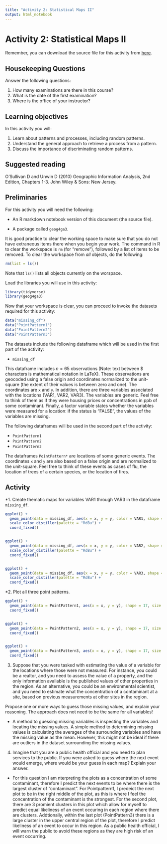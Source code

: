 ```yaml
---
title: "Activity 2: Statistical Maps II"
output: html_notebook
---
```


# Activity 2: Statistical Maps II

Remember, you can download the source file for this activity from [here](https://github.com/paezha/Spatial-Statistics-Course).

## Housekeeping Questions

Answer the following questions:

1. How many examinations are there in this course?
2. What is the date of the first examination?
3. Where is the office of your instructor?

## Learning objectives

In this activity you will:

1. Learn about patterns and processes, including random patterns.
2. Understand the general approach to retrieve a process from a pattern.
3. Discuss the importance of discriminating random patterns.

## Suggested reading

O'Sullivan D and Unwin D (2010) Geographic Information Analysis, 2nd Edition, Chapters 1-3. John Wiley & Sons: New Jersey.

## Preliminaries

For this activity you will need the following:

* An R markdown notebook version of this document (the source file).

* A package called `geog4ga3`.

It is good practice to clear the working space to make sure that you do not have extraneous items there when you begin your work. The command in R to clear the workspace is `rm` (for "remove"), followed by a list of items to be removed. To clear the workspace from _all_ objects, do the following:
```r
rm(list = ls())
```

Note that `ls()` lists all objects currently on the worspace.

Load the libraries you will use in this activity:
```r
library(tidyverse)
library(geog4ga3)
```

Now that your workspace is clear, you can proceed to invoke the datasets required for this activity:
```r
data("missing_df")
data("PointPattern1")
data("PointPattern2")
data("PointPattern3")
```

The datasets include the following dataframe which will be used in the first part of the activity:

* `missing_df`

This dataframe includes $n = 65$ observations (Note: text between $ characters is mathematical notation in LaTeX). These observations are geocoded using a false origin and coordinates normalized to the unit-square (the extent of their values is between zero and one). The coordinates are `x` and `y`. In addition, there are three variables associated with the locations (VAR1, VAR2, VAR3). The variables are generic. Feel free to think of them as if they were housing prices or concentrations in ppb of some contaminant. Finally, a factor variable states whether the variables were measured for a location: if the status is "FALSE", the values of the variables are missing.

The following dataframes will be used in the second part of the activity:

* `PointPattern1`
* `PointPattern2`
* `PointPattern3`

The dataframes `PointPattern*` are locations of some generic events. The coordinates `x` and `y` are also based on a false origin and are normalized to the unit-square. Feel free to think of these events as cases of flu, the location of trees of a certain species, or the location of fires.

## Activity

*1. Create thematic maps for variables VAR1 through VAR3 in the dataframe `missing_df`. 

```r
ggplot() + 
  geom_point(data = missing_df, aes(x = x, y = y, color = VAR1, shape = Observed), size = 3) +
  scale_color_distiller(palette = "RdBu") +
  coord_fixed()


ggplot() + 
  geom_point(data = missing_df, aes(x = x, y = y, color = VAR2, shape = Observed), size = 3) +
  scale_color_distiller(palette = "RdBu") +
  coord_fixed()


ggplot() + 
  geom_point(data = missing_df, aes(x = x, y = y, color = VAR3, shape = Observed), size = 3) +
  scale_color_distiller(palette = "RdBu") +
  coord_fixed()
```


*2. Plot all three point patterns.

```r
ggplot() + 
  geom_point(data = PointPattern1, aes(x = x, y = y), shape = 17, size = 3) + 
  coord_fixed()


ggplot() + 
  geom_point(data = PointPattern2, aes(x = x, y = y), shape = 17, size = 3) + 
  coord_fixed()


ggplot() + 
  geom_point(data = PointPattern3, aes(x = x, y = y), shape = 17, size = 3) + 
  coord_fixed()
```


3. Suppose that you were tasked with estimating the value of a variable for the locations where those were not measured. For instance, you could be a realtor, and you need to assess the value of a property, and the only information available is the published values of other properties in the region. As an alternative, you could be an environmental scientist, and you need to estimate what the concentration of a contaminant at a site, based on previous measurements at other sites in the region.

Propose one or more ways to guess those missing values, and explain your reasoning. The approach does not need to be the same for all variables!

- A method to guessing missing variables is inspecting the variables and locating the missing values. A simple method to determining missing values is calculating the averages of the surrounding variables and have the missing value as the mean. However, this might not be ideal if there are outliers in the dataset surrounding the missing values.

4. Imagine that you are a public health official and you need to plan services to the public. If you were asked to guess where the next event would emerge, where would be your guess in each map? Explain your answer.

- For this question I am nterpreting the plots as a concentration of some contaminant, therefore I predict the next events to be where there is the largest cluster of “contaminant”. For Pointpattern1, I predeict the next plot to be in the right middle of the plot, as this is where I feel the concentration of the contaminant is the strongest. For the second plot, there are 3 promient clusters in this plot which allow for myself to predict equal likeliness of an event occuring in each region where there are clusters. Addtionally, within the last plot (PointPattern3) there is a large cluster in the upper central region of the plot, therefore I predict likeliness of an event to occur in this region. As a public health official, I will warn the public to avoid these regions as they are high risk of an event occurring.